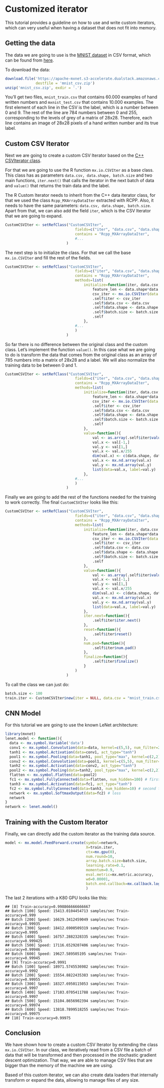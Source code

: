 # Customized iterator


This tutorial provides a guideline on how to use and write custom iterators, which can very useful when having a dataset that does not fit into memory.

## Getting the data

The data we are going to use is the [MNIST dataset](http://yann.lecun.com/exdb/mnist/) in CSV format, which can be found from [here](https://www.kaggle.com/c/digit-recognizer/data).

To download the data:

```r
download.file('https://apache-mxnet.s3-accelerate.dualstack.amazonaws.com/R/data/mnist_csv.zip',
              destfile = 'mnist_csv.zip')
unzip('mnist_csv.zip', exdir = '.')
```

You'll get two files, `mnist_train.csv` that contains 60.000 examples of hand written numbers and `mxnist_test.csv` that contains 10.000 examples. The first element of each line in the CSV is the label, which is a number between 0 and 9. The rest of the line are 784 numbers between 0 and 255, corresponding to the levels of grey of a matrix of 28x28. Therefore, each line contains an image of 28x28 pixels of a hand written number and its true label.

## Custom CSV Iterator

Next we are going to create a custom CSV Iterator based on the [C++ CSVIterator class](https://github.com/dmlc/mxnet/blob/master/src/io/iter_csv.cc).

For that we are going to use the R function `mx.io.CSVIter` as a base class. This class has as parameters `data.csv, data.shape, batch.size` and two main functions, `iter.next()` that calls the iterator in the next batch of data and `value()` that returns the train data and the label.

The R Custom Iterator needs to inherit from the C++ data iterator class, for that we used the class `Rcpp_MXArrayDataIter` extracted with RCPP. Also, it needs to have the same parameters: `data.csv, data.shape, batch.size`. Apart from that, we can also add the field `iter`, which is the CSV Iterator that we are going to expand.

```r
CustomCSVIter <- setRefClass("CustomCSVIter",
								fields=c("iter", "data.csv", "data.shape", "batch.size"),
								contains = "Rcpp_MXArrayDataIter",
								#...
                            )
```

The next step is to initialize the class. For that we call the base `mx.io.CSVIter` and fill the rest of the fields.

```r
CustomCSVIter <- setRefClass("CustomCSVIter",
								fields=c("iter", "data.csv", "data.shape", "batch.size"),
								contains = "Rcpp_MXArrayDataIter",
								methods=list(
	                             	initialize=function(iter, data.csv, data.shape, batch.size){
										feature_len <- data.shape*data.shape + 1
										csv_iter <- mx.io.CSVIter(data.csv=data.csv, data.shape=c(feature_len), batch.size=batch.size)
										.self$iter <- csv_iter
										.self$data.csv <- data.csv
										.self$data.shape <- data.shape
										.self$batch.size <- batch.size
										.self
	                               	},
                             	#...
                             	)
                            )
```

So far there is no difference between the original class and the custom class. Let's implement the function `value()`. In this case what we are going to do is transform the data that comes from the original class as an array of 785 numbers into a matrix of 28x28 and a label. We will also normalize the training data to be between 0 and 1.

```r
CustomCSVIter <- setRefClass("CustomCSVIter",
								fields=c("iter", "data.csv", "data.shape", "batch.size"),
								contains = "Rcpp_MXArrayDataIter",
								methods=list(
	                             	initialize=function(iter, data.csv, data.shape, batch.size){
										feature_len <- data.shape*data.shape + 1
										csv_iter <- mx.io.CSVIter(data.csv=data.csv, data.shape=c(feature_len), batch.size=batch.size)
										.self$iter <- csv_iter
										.self$data.csv <- data.csv
										.self$data.shape <- data.shape
										.self$batch.size <- batch.size
										.self
	                               	},
									value=function(){
										val <- as.array(.self$iter$value()$data)
										val.x <- val[-1,]
										val.y <- val[1,]
										val.x <- val.x/255
										dim(val.x) <- c(data.shape, data.shape, 1, ncol(val.x))
										val.x <- mx.nd.array(val.x)
										val.y <- mx.nd.array(val.y)
										list(data=val.x, label=val.y)
									},
                             	#...
                             	)
                            )
```
Finally we are going to add the rest of the functions needed for the training to work correctly. The final `CustomCSVIter` looks like this:

```r
CustomCSVIter <- setRefClass("CustomCSVIter",
								fields=c("iter", "data.csv", "data.shape", "batch.size"),
								contains = "Rcpp_MXArrayDataIter",
								methods=list(
	                             	initialize=function(iter, data.csv, data.shape, batch.size){
										feature_len <- data.shape*data.shape + 1
										csv_iter <- mx.io.CSVIter(data.csv=data.csv, data.shape=c(feature_len), batch.size=batch.size)
										.self$iter <- csv_iter
										.self$data.csv <- data.csv
										.self$data.shape <- data.shape
										.self$batch.size <- batch.size
										.self
	                               	},
									value=function(){
										val <- as.array(.self$iter$value()$data)
										val.x <- val[-1,]
										val.y <- val[1,]
										val.x <- val.x/255
										dim(val.x) <- c(data.shape, data.shape, 1, ncol(val.x))
										val.x <- mx.nd.array(val.x)
										val.y <- mx.nd.array(val.y)
										list(data=val.x, label=val.y)
									},
									iter.next=function(){
										.self$iter$iter.next()
									},
									reset=function(){
										.self$iter$reset()
									},
									num.pad=function(){
										.self$iter$num.pad()
									},
									finalize=function(){
										.self$iter$finalize()
									}
                             	)
                            )
```

To call the class we can just do:

```r
batch.size <- 100
train.iter <- CustomCSVIter$new(iter = NULL, data.csv = "mnist_train.csv", data.shape = 28, batch.size = batch.size)
```

## CNN Model


For this tutorial we are going to use the known LeNet architecture:

```r
library(mxnet)
lenet.model <- function(){
  data <- mx.symbol.Variable('data')
  conv1 <- mx.symbol.Convolution(data=data, kernel=c(5,5), num_filter=20) #first conv
  tanh1 <- mx.symbol.Activation(data=conv1, act_type="tanh")
  pool1 <- mx.symbol.Pooling(data=tanh1, pool_type="max", kernel=c(2,2), stride=c(2,2))
  conv2 <- mx.symbol.Convolution(data=pool1, kernel=c(5,5), num_filter=50)# second conv
  tanh2 <- mx.symbol.Activation(data=conv2, act_type="tanh")
  pool2 <- mx.symbol.Pooling(data=tanh2, pool_type="max", kernel=c(2,2), stride=c(2,2))
  flatten <- mx.symbol.Flatten(data=pool2)
  fc1 <- mx.symbol.FullyConnected(data=flatten, num_hidden=100) # first fullc
  tanh3 <- mx.symbol.Activation(data=fc1, act_type="tanh")
  fc2 <- mx.symbol.FullyConnected(data=tanh3, num_hidden=10) # second fullc
  network <- mx.symbol.SoftmaxOutput(data=fc2) # loss
  network
}
network <- lenet.model()
```

## Training with the Custom Iterator

Finally, we can directly add the custom iterator as the training data source.

```r
model <- mx.model.FeedForward.create(symbol=network,
                                     X=train.iter,
                                     ctx=mx.gpu(0),
                                     num.round=10,
                                     array.batch.size=batch.size,
                                     learning.rate=0.1,
                                     momentum=0.9,  
                                     eval.metric=mx.metric.accuracy,
                                     wd=0.00001,
                                     batch.end.callback=mx.callback.log.speedometer(batch.size, frequency = 100)
                                     )
```

The last 2 iterations with a K80 GPU looks like this:

```
## [8] Train-accuracy=0.998866666666667
## Batch [100] Speed: 15413.0104454713 samples/sec Train-accuracy=0.999
## Batch [200] Speed: 16629.3412459049 samples/sec Train-accuracy=0.99935
## Batch [300] Speed: 18412.6900509319 samples/sec Train-accuracy=0.9995
## Batch [400] Speed: 16757.2882328335 samples/sec Train-accuracy=0.999425
## Batch [500] Speed: 17116.6529207406 samples/sec Train-accuracy=0.99946
## Batch [600] Speed: 19627.589505195 samples/sec Train-accuracy=0.99945
## [9] Train-accuracy=0.9991
## Batch [100] Speed: 18971.5745536982 samples/sec Train-accuracy=0.9992
## Batch [200] Speed: 15554.8822435383 samples/sec Train-accuracy=0.99955
## Batch [300] Speed: 18327.6950115053 samples/sec Train-accuracy=0.9997
## Batch [400] Speed: 17103.0705411788 samples/sec Train-accuracy=0.9997
## Batch [500] Speed: 15104.8656902394 samples/sec Train-accuracy=0.99974
## Batch [600] Speed: 13818.7899518255 samples/sec Train-accuracy=0.99975
## [10] Train-accuracy=0.99975
```

## Conclusion


We have shown how to create a custom CSV Iterator by extending the class `mx.io.CSVIter`. In our class, we iteratively read from a CSV file a batch of data that will be transformed and then processed in the stochastic gradient descent optimization. That way, we are able to manage CSV files that are bigger than the memory of the machine we are using.

Based of this custom iterator, we can also create data loaders that internally transform or expand the data, allowing to manage files of any size.


<!-- INSERT SOURCE DOWNLOAD BUTTONS -->
